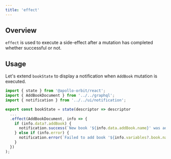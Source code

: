 ```yaml
---
title: 'effect'
---
```


## Overview
`effect` is used to execute a side-effect after a mutation has completed whether successful or not.  

## Usage
Let's extend `bookState` to display a notification when `AddBook` mutation is executed.

```typescript title="library/states/book.state.ts"
import { state } from '@apollo-orbit/react';
import { AddBookDocument } from '../../graphql';
import { notification } from '../../ui/notification';

export const bookState = state(descriptor => descriptor
  ...
  .effect(AddBookDocument, info => {
    if (info.data?.addBook) {
      notification.success(`New book '${info.data.addBook.name}' was added successfully.`);
    } else if (info.error) {
      notification.error(`Failed to add book '${info.variables?.book.name}': ${info.error.message}`);
    }
  })
);
```
